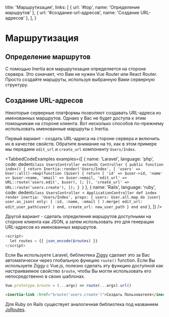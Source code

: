 
  title: 'Маршрутизация',
  links: [
    { url: '#top', name: 'Определение маршрутов' },
    { url: '#создание-url-адресов', name: 'Создание URL-адресов' },
  ],
}

# Маршрутизация

## Определение маршрутов

С помощью Inertia вся маршрутизация определяется на стороне сервера. Это означает, что Вам не нужен Vue Router или React Router. Просто создайте маршруты, используя выбранную Вами серверную структуру.

## Создание URL-адресов

Некоторые серверные платформы позволяют создавать URL-адреса из именованных маршрутов. Однако у Вас не будет доступа к этим помощникам на стороне клиента. Вот несколько способов по-прежнему использовать именованные маршруты с Inertia.

Первый вариант - создать URL-адреса на стороне сервера и включить их в качестве свойств. Обратите внимание на то, как в этом примере мы передаем `edit_url` и `create_url` компоненту `Users/Index`.

<TabbedCodeExamples
  examples={[
    {
      name: 'Laravel',
      language: 'php',
      code: dedent`
        class UsersController extends Controller
        {
            public function index()
            {
                return Inertia::render('Users/Index', [
                    'users' => User::all()->map(function ($user) {
                        return [
                            'id' => $user->id,
                            'name' => $user->name,
                            'email' => $user->email,
                            'edit_url' => URL::route('users.edit', $user),
                        ];
                    }),
                    'create_url' => URL::route('users.create'),
                ]);
            }
        }
      `
    },
    {
      name: 'Rails',
      language: 'ruby',
      code: dedent`
        class UsersController < ApplicationController
          def index
            render inertia: 'Users/Index', props: {
              users: User.all.map do |user|
                user.as_json(
                  only: [ :id, :name, :email ]
                ).merge(
                  edit_url: edit_user_path(user)
                )
              end,
              create_url: new_user_path
            }
          end
        end
      `
    },
  ]}
/>

Другой вариант - сделать определения маршрутов доступными на стороне клиента как JSON, а затем использовать это для генерации URL-адресов из именованных маршрутов.

```php
<script>
  let routes = {{ json_encode($routes) }}
</script>
```

Если Вы используете Laravel, библиотека <a href="https://github.com/tightenco/ziggy">Ziggy</a> сделает это за Вас автоматически через глобальную функцию `route()` function. Если Вы используете Ziggy с Vue.js,  полезно сделать эту функцию доступной как настраиваемое свойство `$route`, чтобы Вы могли использовать его непосредственно в своих шаблонах.

```js
Vue.prototype.$route = (...args) => route(...args).url()
```

```html
<inertia-link :href="$route('users.create')">Создать Пользователя</inertia-link>
```

Для Ruby on Rails существует аналогичная библиотека под названием <a href="https://github.com/railsware/js-routes">JsRoutes</a>.
